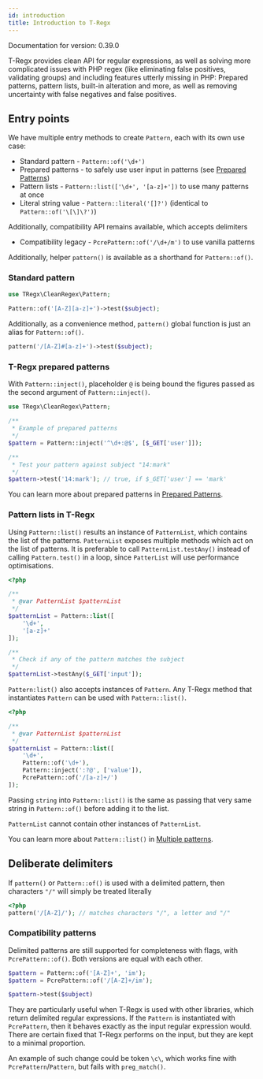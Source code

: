 ```yaml
---
id: introduction
title: Introduction to T-Regx
---
```


Documentation for version: 0.39.0

T-Regx provides clean API for regular expressions, as well as solving more complicated
issues with PHP regex (like eliminating false positives, validating groups) and including
features utterly missing in PHP: Prepared patterns, pattern lists, built-in alteration
and more, as well as removing uncertainty with false negatives and false positives.

## Entry points

We have multiple entry methods to create `Pattern`, each with its own use case:
 - Standard pattern - `Pattern::of('\d+')`
 - Prepared patterns - to safely use user input in patterns (see [Prepared Patterns](prepared-patterns.md))
 - Pattern lists - `Pattern::list(['\d+', '[a-z]+'])` to use many patterns at once
 - Literal string value - `Pattern::literal('[]?')` (identical to `Pattern::of('\[\]\?')`)

Additionally, compatibility API remains available, which accepts delimiters
 - Compatibility legacy - `PcrePattern::of('/\d+/m')` to use vanilla patterns

Additionally, helper `pattern()` is available as a shorthand for `Pattern::of()`.

### Standard pattern

```php
use TRegx\CleanRegex\Pattern;
 
Pattern::of('[A-Z][a-z]+')->test($subject);
```

Additionally, as a convenience method, `pattern()` global function is just an alias for `Pattern::of()`.

```php
pattern('/[A-Z]#[a-z]+')->test($subject);
```

### T-Regx prepared patterns

With `Pattern::inject()`, placeholder `@` is being bound the figures passed as the second argument of `Pattern::inject()`.

```php
use TRegx\CleanRegex\Pattern;

/**
 * Example of prepared patterns
 */
$pattern = Pattern::inject('^\d+:@$', [$_GET['user']]);

/**
 * Test your pattern against subject "14:mark"
 */
$pattern->test('14:mark'); // true, if $_GET['user'] == 'mark'
```

You can learn more about prepared patterns in [Prepared Patterns](prepared-patterns.md).

### Pattern lists in T-Regx

Using `Pattern::list()` results an instance of `PatternList`, which contains the list of the patterns.
`PatternList` exposes multiple methods which act on the list of patterns. It is preferable to call
`PatternList.testAny()` instead of calling `Pattern.test()` in a loop, since `PatterList` will use
performance optimisations.

```php
<?php

/**
 * @var PatternList $patternList
 */
$patternList = Pattern::list([
    '\d+',
    '[a-z]+'
]);

/**
 * Check if any of the pattern matches the subject
 */
$patternList->testAny($_GET['input']);
```

`Pattern:list()` also accepts instances of `Pattern`. Any T-Regx method that instantiates `Pattern`
can be used with `Pattern::list()`.

```php
<?php

/**
 * @var PatternList $patternList
 */
$patternList = Pattern::list([
    '\d+',
    Pattern::of('\d+'),
    Pattern::inject(':?@', ['value']),
    PcrePattern::of('/[a-z]+/')
]);
```

Passing `string` into `Pattern::list()` is the same as passing that very same string in `Pattern::of()` before
adding it to the list.

`PatternList` cannot contain other instances of `PatternList`.

You can learn more about `Pattern::list()` in [Multiple patterns].

## Deliberate delimiters

If `pattern()` or `Pattern::of()` is used with a delimited pattern, then characters `"/"` will simply be treated literally

```php
<?php
pattern('/[A-Z]/'); // matches characters "/", a letter and "/"
```

### Compatibility patterns

Delimited patterns are still supported for completeness with flags, with `PcrePattern::of()`. Both versions are equal with each other.

```php
$pattern = Pattern::of('[A-Z]+', 'im');
$pattern = PcrePattern::of('/[A-Z]+/im');

$pattern->test($subject)
```

[Multiple patterns]: pattern-list.md

They are particularly useful when T-Regx is used with other libraries, which return delimited regular expressions.
If the `Pattern` is instantiated with `PcrePattern`, then it behaves exactly as the input regular expression would.
There are certain fixed that T-Regx performs on the input, but they are kept to a minimal proportion.

An example of such change could be token `\c\`, which works fine with `PcrePattern`/`Pattern`, but fails with `preg_match()`.
